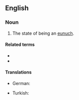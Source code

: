 ==English==

===Noun===
{{en-noun|-}}

# The state of being an [[eunuch]].

====Related terms====
* {{l|en|eunuch}}
* {{l|en|eunuchism}}

====Translations====
{{trans-top|state of being a eunuch}}
* German: {{t|de|Eunuchsein|n}}
{{trans-mid}}
* Turkish: {{t+|tr|hadımlık}}
{{trans-bottom}}